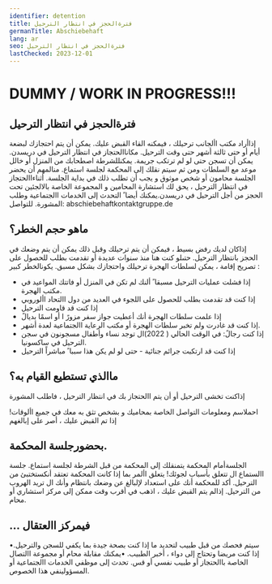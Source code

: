 ```yaml
---
identifier: detention
title: فترةالحجز في انتظار الترحيل
germanTitle: Abschiebehaft
lang: ar
seo: فترةالحجز في انتظار الترحيل
lastChecked: 2023-12-01
---
```



# DUMMY / WORK IN PROGRESS!!!

## فترةالحجز في انتظار الترحيل

إذاأراد مكتب األجانب ترحيلك ، فيمكنه القاء القبض عليك. يمكن أن يتم احتجازك لبضعة أيام أو حتى ثالثة أشهر حتى وقت الترحيل.
مكاناالحتجاز في انتظار الترحيل في دريسدن. يمكن أن تسجن حتى لو لم ترتكب جريمة.
يمكنللشرطة اصطحابك من المنزل أو خالل موعد مع السلطات ومن ثم سيتم نقلك إلى المحكمة لجلسة استماع.
منالمهم أن يحضر الجلسة محامون أو شخص موثوق و يجب أن تطلب ذلك في بداية الجلسة.
أثناءاالحتجاز في انتظار الترحيل ، يحق لك استشارة المحامين و المجموعة الخاصة بالالجئين تحت الحجز من أجل الترحيل في
دريسدن.يمكنك أيضا ً التحدث إلى الخدمات االجتماعية وطلب المشورة.
للتواصل: abschiebehaftkontaktgruppe.de

## ماهو حجم الخطر؟

إذاكان لديك رفض بسيط ، فيمكن أن يتم ترحيلك وقبل ذلك يمكن أن يتم وضعك في الحجز بانتظار الترحيل.
حتىلو كنت هنا منذ سنوات عديدة أو تقدمت بطلب للحصول على تصريح إقامة ، يمكن لسلطات الهجرة ترحيلك واحتجازك بشكل
مسبق.
يكونالخطر كبير :

- إذا فشلت عمليات الترحيل مسبقا ً ألنك لم تكن في المنزل أو فاتتك المواعيد في مكتب الهجرة.
- إذا كنت قد تقدمت بطلب للحصول على اللجوء في العديد من دول االتحاد األوروبي
- إذا كنت قد قاومت الترحيل
- إذا علمت سلطات الهجرة أنك أعطيت جواز سفر مزورً ا أو اسمًا بديالً
- إذا كنت قد غادرت ولم تخبر سلطات الهجرة أو مكتب الرعاية االجتماعية لعدة أشهر.
- إذا كنت رجالً: في الوقت الحالي ( 2022)ال توجد نساء وأطفال مسجونون في سجن الترحيل في ساكسونيا.
- إذا كنت قد ارتكبت جرائم جنائية - حتى لو لم يكن هذا سببا ً مباشراً الترحيل

## ماالذي تستطيع القيام به؟

إذاكنت تخشى الترحيل أو أن يتم االحتجاز بك في انتظار الترحيل ، فاطلب المشورة

<Block
  lang="de"
  identifier="counseling"
/>

احملاسم ومعلومات التواصل الخاصة بمحاميك و بشخص تثق به معك في جميع األوقات! إذا تم القبض عليك ، أصر على إبالغهم

## بحضورجلسة المحكمة.

الجلسةأمام المحكمة
يتمنقلك إلى المحكمة من قبل الشرطة لجلسة استماع. جلسة االستماع ال تتعلق بأسباب لجوئك! يتعلق األمر بما إذا كانت المحكمة تعتقد
أنكستختبئ من الترحيل. أكد للمحكمة أنك على استعداد لإلبالغ عن وضعك بانتظام وأنك ال تريد الهروب من الترحيل.
إذالم يتم القبض عليك ، اذهب في أقرب وقت ممكن إلى مركز استشاري أو محام.

## ... فيمركز االعتقال

•سيتم فحصك من قبل طبيب لتحديد ما إذا كنت بصحة جيدة بما يكفي للسجن والترحيل. إذا كنت مريضا وتحتاج إلى دواء ، أخبر
الطبيب.
•يمكنك مقابلة محام أو مجموعة االتصال الخاصة باالحتجاز أو طبيب نفسي أو قس. تحدث إلى موظفي الخدمات االجتماعية أو
المسؤولينفي هذا الخصوص.

